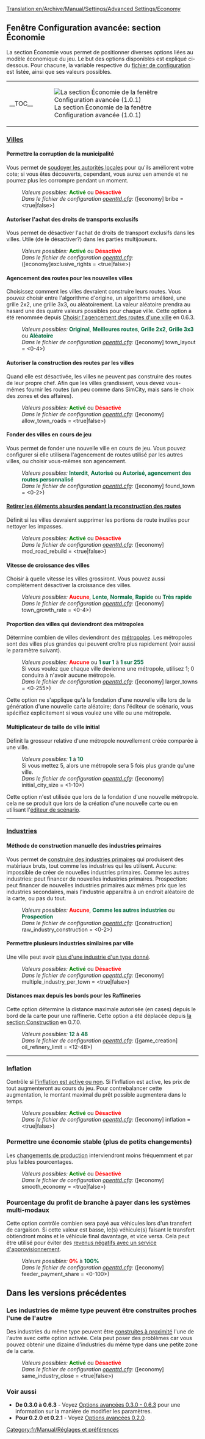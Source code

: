 [[Translation:en/Archive/Manual/Settings/Advanced Settings/Economy]]
{{fr/Archive/Manual/Settings/Options Avancées}}

==Fenêtre Configuration avancée: section Économie==
La section Économie vous permet de positionner diverses options liées au modèle économique du jeu. Le but des options disponibles est expliqué ci-dessous. Pour chacune, la variable respective du [[fr/Archive/Manual/Settings/Openttd.cfg|fichier de configuration]] est listée, ainsi que ses valeurs possibles.
{{en/-right}}
{| align="center"
|- valign="top"
|__TOC__
|[[File:fr/Archive/Manual/Settings/Advset economy.png|frame|none|thumb|La section Économie de la fenêtre Configuration avancée (1.0.1)]]
|}

===<u>Villes</u>===
====Permettre la corruption de la municipalité====
{{fr/Disponibilité|Old|align="right"|texte=(depuis 0.3.0)}}
Vous permet de [[fr/Archive/Manual/Settings/Soudoyer les autorités|soudoyer les autorités locales]] pour qu'ils améliorent votre cote; si vous êtes découverts, cependant, vous aurez uen amende et ne pourrez plus les corrompre pendant un moment.
:''Valeurs possibles:'' <span style="color:green">'''Activé'''</span> ou <span style="color:red">'''Désactivé'''</span>
:''Dans le fichier de configuration [[fr/Archive/Manual/Settings/Openttd.cfg|openttd.cfg]]:'' ([economy] bribe = <true|false>)

====Autoriser l'achat des droits de transports exclusifs====
{{fr/Disponibilité|0.6|align="right"|texte=(depuis 0.6.0)}}
Vous permet de désactiver l'achat de droits de transport exclusifs dans les villes. Utile (de le désactiver?) dans les parties multijoueurs.
:''Valeurs possibles:'' <span style="color:green">'''Activé'''</span> ou <span style="color:red">'''Désactivé'''</span>
:''Dans le fichier de configuration [[fr/Archive/Manual/Settings/Openttd.cfg|openttd.cfg]]:'' ([economy]exclusive_rights = <true|false>)

====Agencement des routes pour les nouvelles villes====
{{fr/Disponibilité|0.6|align="right"|texte=(depuis 0.6.0)}}
Choisissez comment les villes devraient construire leurs routes. Vous pouvez choisir entre l'algorithme d'origine, un algorithme amélioré, une grille 2x2, une grille 3x3, ou aléatoirement. La valeur aléatoire prendra au hasard une des quatre valeurs possibles pour chaque ville. Cette option a été renommée depuis [[Options avancées 0.3.0 - 0.6.3/Économie/Fr#
Select how towns should build their roads. You can choose between the original algorithm, an improved algorithm, a 2x2 grid, a 3x3 grid or random. The random setting picks one of the four option randomly for each town. This option has been renamed from [[en/Archive/Manual/Settings/Configuring patches/Economy#choisir-l-agencement-des-routes-d-une-ville|Choisir l'agencement des routes d'une ville]] en 0.6.3.
:''Valeurs possibles:'' <span style="color:#00693E">'''Original'''</span>, <span style="color:#00693E">'''Meilleures routes'''</span>, <span style="color:#00693E">'''Grille 2x2'''</span>, <span style="color:#00693E">'''Grille 3x3'''</span> ou <span style="color:#00693E">'''Aléatoire'''</span>
:''Dans le fichier de configuration [[fr/Archive/Manual/Settings/Openttd.cfg|openttd.cfg]]:'' ([economy] town_layout = <0-4>)

====Autoriser la construction des routes par les villes====
{{fr/Disponibilité|0.7|align="right"|texte=(depuis 0.7.0)}}
Quand elle est désactivée, les villes ne peuvent pas construire des routes de leur propre chef. Afin que les villes grandissent, vous devez vous-mêmes fournir les routes (un peu comme dans SimCity, mais sans le choix des zones et des affaires).
:''Valeurs possibles:'' <span style="color:green">'''Activé'''</span> ou <span style="color:red">'''Désactivé'''</span>
:''Dans le fichier de configuration [[fr/Archive/Manual/Settings/Openttd.cfg|openttd.cfg]]:'' ([economy] allow_town_roads = <true|false>)

====Fonder des villes en cours de jeu====
{{fr/Disponibilité|1.0|align="right"|texte=(depuis 1.0.0)}}
Vous permet de fonder une nouvelle ville en cours de jeu. Vous pouvez configurer si elle utilisera l'agencement de routes utilisé par les autres villes, ou choisir vous-mêmes son agencement.
:''Valeurs possibles:'' <span style="color:#00693E">'''Interdit'''</span>, <span style="color:#00693E">'''Autorisé'''</span> ou <span style="color:#00693E">'''Autorisé, agencement des routes personnalisé'''</span>
:''Dans le fichier de configuration [[fr/Archive/Manual/Settings/Openttd.cfg|openttd.cfg]]:'' ([economy] found_town = <0-2>)

====[[fr/Archive/Manual/Settings/Supprimer les portions de route absurdes lors de la reconstruction|Retirer les éléments absurdes pendant la reconstruction des routes]]====
{{fr/Disponibilité|0.6|align="right"|texte=(depuis 0.6.0)}}
Définit si les villes devraient supprimer les portions de route inutiles pour nettoyer les impasses.
:''Valeurs possibles:'' <span style="color:green">'''Activé'''</span> ou <span style="color:red">'''Désactivé'''</span>
:''Dans le fichier de configuration [[fr/Archive/Manual/Settings/Openttd.cfg|openttd.cfg]]:'' ([economy] mod_road_rebuild = <true|false>)

====Vitesse de croissance des villes====
{{fr/Disponibilité|0.6|align="right"|texte=(depuis 0.6.0)}}
Choisir à quelle vitesse les villes grossiront. Vous pouvez aussi complètement désactiver la croissance des villes.
:''Valeurs possibles:'' <span style="color:red">'''Aucune'''</span>, <span style="color:#00693E">'''Lente'''</span>, <span style="color:#00693E">'''Normale'''</span>, <span style="color:#00693E">'''Rapide'''</span> ou <span style="color:#00693E">'''Très rapide'''</span>
:''Dans le fichier de configuration [[fr/Archive/Manual/Settings/Openttd.cfg|openttd.cfg]]:'' ([economy] town_growth_rate = <0-4>)

====Proportion des villes qui deviendront des métropoles====
{{fr/Disponibilité|0.6|align="right"|texte=(depuis 0.6.0)}}
Détermine combien de villes deviendront des [[fr/Manual/Ville#metropoles|métropoles]]. Les métropoles sont des villes plus grandes qui peuvent croître plus rapidement (voir aussi le paramètre suivant).
:''Valeurs possibles:'' <span style="color:red">'''Aucune'''</span> ou <span style="color:#00693E">'''1 sur 1'''</span> à <span style="color:#00693E">'''1 sur 255'''</span>
:Si vous voulez que chaque ville devienne une métropole, utilisez 1; 0 conduira à n'avoir aucune métropole.
:''Dans le fichier de configuration [[fr/Archive/Manual/Settings/Openttd.cfg|openttd.cfg]]:'' ([economy] larger_towns = <0-255>)
Cette option ne s'applique qu'à la fondation d'une nouvelle ville lors de la génération d'une nouvelle carte aléatoire; dans l'éditeur de scénario, vous spécifiez explicitement si vous voulez une ville ou une métropole.

====Multiplicateur de taille de ville initial====
{{fr/Disponibilité|0.6|align="right"|texte=(depuis 0.6.0)}}
Définit la grosseur relative d'une métropole nouvellement créée comparée à une ville.
:''Valeurs possibles:'' <span style="color:#00693E">'''1'''</span> à <span style="color:#00693E">'''10'''</span>
:Si vous mettez 5, alors une métropole sera 5 fois plus grande qu'une ville.
:''Dans le fichier de configuration [[fr/Archive/Manual/Settings/Openttd.cfg|openttd.cfg]]:'' ([economy] initial_city_size = <1-10>)
Cette option n'est utilisée que lors de la fondation d'une nouvelle métropole. cela ne se produit que lors de la création d'une nouvelle carte ou en utilisant l'[[fr/Manual/Éditeur Scenario|éditeur de scénario]].
----
===<u>Industries</u>===
====Méthode de construction manuelle des industries primaires====
{{fr/Disponibilité|0.6|align="right"|texte=(depuis 0.6.0)}}
Vous permet de [[fr/Archive/Manual/Settings/Construction d'industrie primaire|construire des industries primaires]] qui produisent des matériaux bruts, tout comme les industries qui les utilisent. Aucune: impossible de créer de nouvelles industries primaires. Comme les autres industries: peut financer de nouvelles industries primaires. Prospection: peut financer de nouvelles industries primaires aux mêmes prix que les industries secondaires, mais l'industrie apparaîtra à un endroit aléatoire de la carte, ou pas du tout.
:''Valeurs possibles:'' <span style="color:red">'''Aucune'''</span>, <span style="color:#00693E">'''Comme les autres industries'''</span> ou <span style="color:#00693E">'''Prospection'''</span>
:''Dans le fichier de configuration [[fr/Archive/Manual/Settings/Openttd.cfg|openttd.cfg]]:'' ([construction] raw_industry_construction = <0-2>)

====Permettre plusieurs industries similaires par ville====
{{fr/Disponibilité|Old|align="right"|texte=(depuis 0.2.0)}}
Une ville peut avoir [[fr/Archive/Manual/Settings/Industries multiples par ville|plus d'une industrie d'un type donné]].
:''Valeurs possibles:'' <span style="color:green">'''Activé'''</span> ou <span style="color:red">'''Désactivé'''</span>
:''Dans le fichier de configuration [[fr/Archive/Manual/Settings/Openttd.cfg|openttd.cfg]]:'' ([economy] multiple_industry_per_town = <true|false>)

====Distances max depuis les bords pour les Raffineries====
{{fr/Disponibilité|0.5|align="right"|texte=(depuis 0.5.0)}}
Cette option détermine la distance maximale autorisée (en cases) depuis le bord de la carte pour une raffinerie.
Cette option a été déplacée depuis [[fr/Options avancées 0.3.0 - 0.6.3/Construction#distance-max-depuis-les-bords-pour-les-raffineries|la section Construction]] en 0.7.0.
:''Valeurs possibles:'' <span style="color:#00693E">'''12'''</span> à <span style="color:#00693E">'''48'''</span>
:''Dans le fichier de configuration [[fr/Archive/Manual/Settings/Openttd.cfg|openttd.cfg]]:'' ([game_creation] oil_refinery_limit = <12-48>)
{{en/-}}
----
===Inflation===
{{fr/Disponibilité|Old|align="right"|texte=(depuis 0.3.4)}}
Contrôle si [[fr/Archive/Manual/Settings/Désactiver l'inflation|l'inflation est active ou non]]. Si l'inflation est active, les prix de tout augmenteront au cours du jeu. Pour contrebalancer cette augmentation, le montant maximal du prêt possible augmentera dans le temps.
:''Valeurs possibles:'' <span style="color:green">'''Activé'''</span> ou <span style="color:red">'''Désactivé'''</span>
:''Dans le fichier de configuration [[fr/Archive/Manual/Settings/Openttd.cfg|openttd.cfg]]:'' ([economy] inflation = <true|false>)

===Permettre une économie stable (plus de petits changements)===
{{fr/Disponibilité|Old|align="right"|texte=(depuis 0.3.3)}}
Les [[fr/Archive/Manual/Settings/Économie lisse|changements de production]] interviendront moins fréquemment et par plus faibles pourcentages.
:''Valeurs possibles:'' <span style="color:green">'''Activé'''</span> ou <span style="color:red">'''Désactivé'''</span>
:''Dans le fichier de configuration [[fr/Archive/Manual/Settings/Openttd.cfg|openttd.cfg]]:'' ([economy] smooth_economy = <true|false>)

===Pourcentage du profit de branche à payer dans les systèmes multi-modaux===
{{fr/Disponibilité|1.0|align="right"|texte=(depuis 1.0.0)}}
Cette option contrôle combien sera payé aux véhicules lors d'un transfert de cargaison. Si cette valeur est basse, le(s) véhicule(s) faisant le transfert obtiendront moins et le véhicule final davantage, et vice versa. Cela peut être utilisé pour éviter des [[fr/Manual/Revenu négatif avec service d'approvisionnement|revenus négatifs avec un service d'approvisionnement]].
:''Valeurs possibles:'' <span style="color:red">'''0%'''</span> à <span style="color:#00693E">'''100%'''</span>
:''Dans le fichier de configuration [[fr/Archive/Manual/Settings/Openttd.cfg|openttd.cfg]]:'' ([economy] feeder_payment_share = <0-100>)

==Dans les versions précédentes==
===Les industries de même type peuvent être construites proches l'une de l'autre===
{{fr/Disponibilité|-1.0|align="right"|texte=(de 0.2.0 à 1.0.0)}}
Des industries du même type peuvent être [[fr/Archive/Manual/Settings/Industries semblables proches|construites à proximité]] l'une de l'autre avec cette option activée. Cela peut poser des problèmes  car vous pouvez obtenir une dizaine d'industries du même type dans une petite zone de la carte.
:''Valeurs possibles:'' <span style="color:green">'''Activé'''</span> ou <span style="color:red">'''Désactivé'''</span>
:''Dans le fichier de configuration [[fr/Archive/Manual/Settings/Openttd.cfg|openttd.cfg]]:'' ([economy] same_industry_close = <true|false>)
{{en/-}}
===Voir aussi===
*'''De 0.3.0 à 0.6.3''' - Voyez [[fr/Archive/Manual/Settings/Options avancées 0.3.0 - 0.6.3|Options avancées 0.3.0 - 0.6.3]] pour une information sur la manière de modifier les paramètres.
*'''Pour 0.2.0 et 0.2.1''' - Voyez [[fr/Options avancées 0.2.0|Options avancées 0.2.0]].

[[Category:fr/Manual/Réglages et préférences]]
